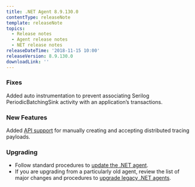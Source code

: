```yaml
---
title: .NET Agent 8.9.130.0
contentType: releaseNote
template: releaseNote
topics:
  - Release notes
  - Agent release notes
  - NET release notes
releaseDateTime: '2018-11-15 10:00'
releaseVersion: 8.9.130.0
downloadLink: ''
---
```


### Fixes

Added auto instrumentation to prevent associating Serilog PeriodicBatchingSink activity with an application’s transactions.

### New Features

Added [API support](/docs/apm/distributed-tracing/enable-configure/enable-distributed-tracing#agent-apis) for manually creating and accepting distributed tracing payloads.

### Upgrading

* Follow standard procedures to [update the .NET agent](/docs/agents/net-agent/installation-configuration/update-net-agent).
* If you are upgrading from a particularly old agent, review the list of major changes and procedures to [upgrade legacy .NET agents](/docs/agents/net-agent/troubleshooting/upgrade-legacy-net-agents).
